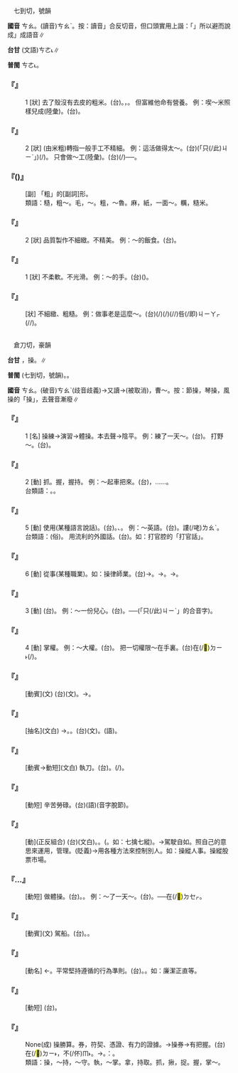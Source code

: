 
=={{ruby|糙|ㄘㄠ}}==

　七到切，號韻

'''國音''' <rt>ㄘㄠ</rt>{{ruby|←|ㄘㄠ˪}}。(讀音)<rt>ㄘㄠˋ</rt>。按：讀音{{ruby|「|ㄘㄠˋ}}」合反切音，但口頭實用上諧：「{{ruby|肏|ㄘㄠˋ}}」所以避而說成{{ruby|「|ㄘㄠ}}」成語音∥

'''台甘''' (文語)<rt>ㄘㄜ˪</rt>∥

'''普閩''' <rt>ㄘㄜ˪</rt>。

    

==='''『{{ruby|糙|ㄘㄠ}}』'''===
:1  [狀] 去了殼沒有去皮的粗米。(台){{ruby|糙|ㄘㄜ˪}}{{ruby|米|ㆠㄧˋ}}。{{ruby|未|ㆠㄨㆤ˫}}{{ruby|/|ㆠㆤ˫}}{{ruby|舂|ㄐㄧㄥ}}{{ruby|白|ㄅㆤㆷ ͘}}，{{ruby|歹|ㄆㄞˋ}}{{ruby|/|ㄆㆮˋ}}{{ruby|食|ㄐㄧㄚㆷ ͘}}{{ruby|丌|ㆤ}}。 但富維他命有營養。 例：喫～米照樣兒成(陸彙)。(台){{ruby|食|ㄐㄧㄚㆷ ͘}}{{ruby|糙|ㄘㄜ˪}}{{ruby|米|ㆠㄧˋ}}{{ruby|猶|ㄧㄨˊ}}{{ruby|原|ㆣㄨㄢˊ}}{{ruby|會|ㄨㆤ˫}}{{ruby|/|ㆤ˫}}{{ruby|用|ㄧㄥ˫}}{{ruby|/|ㄧㆲ˫}}{{ruby|得|ㄉㄧㆵ}}。
    

==='''『{{ruby|糙|ㄘㄠ}}』'''===
:2  [狀] (由米粗)轉指一般手工不精細。 例：這活做得太～。(台){{ruby|<mark>&#xffacb;</mark>|ㄗㆤ}}(「只(/此)<rt>ㄐㄧˋ</rt>{{ruby|個|ㆤˊ}}」){{ruby|工|ㄎㄤ}}{{ruby|課|ㄎㆤ˪}}{{ruby|/|ㄎㄨㆤ˪}}(/{{ruby|物|ㄇㆭㆷ ͘}}{{ruby|/|ㄇㄧㆷ ͘}}{{ruby|件|ㄍㄧㆩ˫}}){{ruby|做|ㄗㄨㆤ˪}}{{ruby|/|ㄗㄜ˪}}{{ruby|了|ㄌㄧㄠˋ}}{{ruby|傷|ㄒㄧㆧ}}{{ruby|/|ㄒㄧㆫ}}{{ruby|粗|ㄘㆦ}}。 只會做～工(陸彙)。(台){{ruby|干|ㄍㄢ}}{{ruby|焦|ㄉㄚ}}{{ruby|會|ㄨㆤ˫}}{{ruby|/|ㆤ˫}}{{ruby|曉|ㄏㄧㄠˋ}}{{ruby|/|ㄏㄧㄤˋ}}{{ruby|做|ㄗㄨㆤ˪}}{{ruby|/|ㄗㄜ˪}}{{ruby|粗|ㄘㆦ}}{{ruby|工|ㄍㄤ}}{{ruby|而|ㆢㄧˊ}}{{ruby|/|ㄌㄧˊ}}{{ruby|已|ㄧˋ}}(/{{ruby|爾|ㄋㄧㄚ˫}}{{ruby|爾|ㄋㄧㄚ˫}})──{{ruby|<mark>&#xffa45;</mark>|ㆠㆤ˫}}{{ruby|/|ㆠㄨㆤ˫}}{{ruby|曉|ㄏㄧㄠˋ}}{{ruby|/|ㄏㄧㄤˋ}}{{ruby|做|ㄗㄨㆤ˪}}{{ruby|/|ㄗㄜ˪}}{{ruby|幼|ㄧㄨ˪}}{{ruby|工|ㄍㄤ}}。
    

==='''『{{ruby|糙|ㄘㄠ}}{{ruby|糙|ㄘㄠ}}({{ruby|兒|ㄦ}}){{ruby|地|ㄉㄜ}}』'''===
: [副] 「粗」的[副詞]形。
:類語：糙，粗～。毛，～{{ruby|糙|·ㄘㄠ}}。粗，～魯。麻，紙，一面～。糲，糙米。
:
    

==='''『{{ruby|粗|ㄘㄨ}}{{ruby|糙|ㄘㄠ}}』'''===
:2  [狀] 品質製作不細緻。不精美。 例：～的飯食。(台){{ruby|粗|ㄘㆦ}}{{ruby|米|ㆠㄧˋ}}{{ruby|粗|ㄘㆦ}}{{ruby|<mark>&#xffad1;</mark>|ㄅㆭ˫}}。
    

==='''『{{ruby|粗|ㄘㄨ}}{{ruby|糙|ㄘㄠ}}』'''===
:1  [狀] 不柔軟。不光滑。 例：～的手。(台){{ruby|手|ㄑㄧㄨˋ}}{{ruby|粗|ㄘㆦ}}{{ruby|粗|ㄘㆦ}}{{ruby|無|ㆠㄜˊ}}{{ruby|幼|ㄧㄨ˪}}({{ruby|秀|ㄒㄧㄨ˪}})。
    

==='''『{{ruby|毛|ㄇㄠˊ}}{{ruby|糙|ㄘㄠ}}』'''===
: [狀] 不細緻、粗糙。 例：做事老是這麼～。(台){{ruby|做|ㄗㄨㆤ˪}}{{ruby|/|ㄗㄜ˪}}{{ruby|載|ㄉㄞ˫}}(/{{ruby|戴|ㄉㄞ˪}}){{ruby|事|ㄐㄧ˪}}(/{{ruby|事|ㄉㄞ˫}}{{ruby|情|ㄐㄧ˪}}){{ruby|不|ㄅㄨㆵ}}{{ruby|時|ㄒㄧˊ}}{{ruby|著|ㄉㄧㄜㆷ}}(/{{ruby|都|ㄉㄜ˫}}/{{ruby|就|ㄐㄧㄨ˫}})呰(/即)<rt>ㄐㄧㄚㆷ</rt>{{ruby|恁|ㄌㄧㄣ˪}}{{ruby|粗|ㄘㆦ}}(/{{ruby|粗|ㄘㆦ}}{{ruby|魯|ㄌㆦˋ}}/{{ruby|粗|ㄘㆦ}}{{ruby|鹵|ㄌㆦˋ}})。
    

=={{ruby|操|ㄘㄠ}}==

　倉刀切，豪韻

'''台甘''' {{ruby|(文)|ㄘㄜ}}{{ruby|。|ㄘㄜ˪}}，操{{ruby|行|ㄏㄧㄥ˫}}。{{ruby|(語)|ㄘㄠ}}∥

'''普閩''' {{ruby|(文)|ㄘㄜ}}{{ruby|。|ㄘㄜ˪}}(七到切，號韻)。{{ruby|(白)|ㄘㄠ}}。

'''國音''' <rt>ㄘㄠ</rt>。(破音)<rt>ㄘㄠˋ</rt>(歧音歧義)→又讀→(被取消){{ruby|。|ㄘㄠˋ}}{{ruby|→|·ㄘㄠ}}，曹～。按：節操，琴操，風操的「操」，去聲音漸廢∥

    

==='''『{{ruby|操|ㄘㄠ}}』'''===
:1  [名] 操練→演習→體操。本去聲→陰平。 例：練了一天～。(台){{ruby|操|ㄘㄠ}}{{ruby|練|ㄌㄧㄢ˫}}{{ruby|一|ㄐㄧㆵ ͘}}{{ruby|日|ㆢㄧㆵ ͘}}{{ruby|/|ㄌㄧㆵ ͘}}。 打野～。(台){{ruby|去|ㄎㄧ˪}}{{ruby|野|ㄧㄚˋ}}{{ruby|外|ㆣㄨㄚ˫}}{{ruby|操|ㄘㄠ}}{{ruby|練|ㄌㄧㄢ˫}}。
    

==='''『{{ruby|操|ㄘㄠ}}』'''===
:2  [動] 抓。握，握持。 例：～起車把來。(台){{ruby|<mark>&#xf90ae;</mark>|ㄙㄚ}}{{ruby|起|·ㄎㄧˋ}}{{ruby|車|ㄑㄧㄚ}}{{ruby|柄|ㄅㆥ˪}}{{ruby|/|ㄅㆪ˪}}{{ruby|來|ㄌㄞˊ}}，{{ruby|都|ㄉㄜ}}……。
:台類語：{{ruby|搦|ㄌㄚㆶ ͘}}。{{ruby|扲|ㆣㄧㆬ˫}}。
:
    

==='''『{{ruby|操|ㄘㄠ}}』'''===
:5  [動] 使用(某種語言說話)。(台){{ruby|使|ㄙㄨ˪}}{{ruby|用|ㄧㆲ˫}}。{{ruby|謱|ㄌㄠˋ}}、{{ruby|扑|ㄆㄚㆷ}}。 例：～英語。(台){{ruby|操|ㄘㄠ}}{{ruby|用|ㄧㆲ˫}}{{ruby|/|ㄧㄥ˫}}{{ruby|英|ㄧㄥ}}{{ruby|語|ㆣㄨˋ}}{{ruby|/|ㆣㄧˋ}}。謱(/咾)<rt>ㄌㄠˋ</rt>{{ruby|英|ㄧㄥ}}{{ruby|語|ㆣㄨˋ}}{{ruby|/|ㆣㄧˋ}}。
:台類語：{{ruby|謱|ㄌㄠˋ}}(俗)。 用流利的外國話。(台){{ruby|扑|ㄆㄚㆷ}}。如：打官腔的「打官話」。
:
    

==='''『{{ruby|操|ㄘㄠ}}』'''===
:6  [動] 從事(某種職業)。如：操律師業。(台){{ruby|做|ㄗㄨㆤ˪}}{{ruby|/|ㄗㄜ˪}}{{ruby|辨|ㄅㄧㄢ˫}}{{ruby|護|ㄏㆦ˫}}{{ruby|士|ㄙㄨ˫}}→{{ruby|律|ㄌㄨㆵ ͘}}{{ruby|師|ㄙㄨ}}。→{{ruby|開|ㄎㄨㄧ}}{{ruby|/|ㄎㄞ}}{{ruby|辨|ㄅㄧㄢ˫}}{{ruby|護|ㄏㆦ˫}}{{ruby|士|ㄙㄨ˫}}{{ruby|事|ㄙㄨ˫}}{{ruby|務|ㆠㄨ˫}}{{ruby|所|ㄙㆦˋ}}。→{{ruby|開|ㄎㄨㄧ}}{{ruby|/|ㄎㄞ}}{{ruby|律|ㄌㄨㆵ ͘}}{{ruby|師|ㄙㄨ}}{{ruby|事|ㄙㄨ˫}}{{ruby|務|ㆠㄨ˫}}{{ruby|所|ㄙㆦˋ}}。
    

==='''『{{ruby|操|ㄘㄠ}}』'''===
:3  [動] (台){{ruby|操|ㄘㄠ}}{{ruby|煩|ㄏㄨㄢˊ}}。 例：～一份兒心。(台){{ruby|含|ㄏㆰ}}{{ruby|人|ㄌㄤˊ}}{{ruby|<mark>&#xf94fb;</mark>|ㄉㄠ˪}}{{ruby|操|ㄘㄠ}}{{ruby|煩|ㄏㄨㄢˊ}}。──{{ruby|<mark>&#xffacb;</mark>|ㄗㆤ}}(「只(/此)<rt>ㄐㄧˋ</rt>{{ruby|個|ㆤˊ}}」的合音字){{ruby|叫|ㄍㄧㄜ˪}}{{ruby|做|ㄗㄨㆤ˪}}{{ruby|/|ㄗㄜ˪}}{{ruby|加|ㄍㆤ}}{{ruby|操|ㄘㄠ}}{{ruby|煩|ㄏㄨㄢˊ}}。
    

==='''『{{ruby|操|ㄘㄠ}}』'''===
:4  [動] 掌權。 例：～大權。(台){{ruby|總|ㄗㄤˋ}}{{ruby|權|ㄎㄨㄢˊ}}{{ruby|利|ㄌㄧ˫}}。 把一切權限～在手裏。(台){{ruby|大|ㄉㄞ˫}}{{ruby|權|ㄎㄨㄢˊ}}{{ruby|攏|ㄌㆲˋ}}{{ruby|搦|ㄌㄚㆶ ͘}}在(/<mark>&#xf9853;</mark>)<rt>ㄉㄧ˫</rt>{{ruby|手|ㄑㄧㄨˋ}}{{ruby|內|ㄌㄞ˫}}(/{{ruby|手|ㄑㄧㄨˋ}}{{ruby|頭|ㄊㄠˊ}})。
    

==='''『{{ruby|操|ㄘㄠ}}{{ruby|琴|ㄑㄧㄣˊ}}』'''===
: [動賓](文) (台){{ruby|操|ㄘㄜ˪}}{{ruby|→|ㄘㄜ}}{{ruby|琴|ㄎㄧㆬˊ}}(文)。→{{ruby|彈|ㄉㄨㆩˊ}}{{ruby|琴|ㄎㄧㆬˊ}}。
    

==='''『{{ruby|操|ㄘㄠ}}{{ruby|行|ㄒㄧㄥˋ}}』'''===
: [抽名](文白) →{{ruby|操|ㄘㄠ}}{{ruby|行|ㄒㄧㄥˊ}}。{{ruby|品|ㄆㄧㄣˇ}}{{ruby|性|ㄒㄧㄥˋ}}。(台){{ruby|操|ㄘㄜ˪}}{{ruby|行|ㄏㄧㄥ˫}}(文)。{{ruby|品|ㄆㄧㄣˋ}}{{ruby|行|ㄏㄧㄥ˫}}(語)。
    

==='''『{{ruby|操|ㄘㄠ}}{{ruby|刀|ㄉㄠ}}』'''===
: [動賓→動短](文白) 執刀。(台){{ruby|<mark>&#xffb58;</mark>|ㆣㄧㄚㆷ ͘}}{{ruby|刀|ㄉㄜ}}。{{ruby|負|ㄏㄨ˫}}{{ruby|起|·ㄎㄧˋ}}{{ruby|手|ㄑㄧㄨˋ}}{{ruby|術|ㄙㄨㆵ ͘}}(/{{ruby|開|ㄎㄨㄧ}}{{ruby|刀|ㄉㄜ}}){{ruby|丌|ㆤ}}{{ruby|責|ㄐㄧㆤㆶ}}{{ruby|任|ㆢㄧㆬ˫}}{{ruby|/|ㄌㄧㆬ˫}}。
    

==='''『{{ruby|操|ㄘㄠ}}{{ruby|勞|ㄌㄠˊ}}』'''===
: [動短] 辛苦勞碌。(台){{ruby|拖|ㄊㄨㄚ}}{{ruby|磨|ㆠㄨㄚˊ}}(語)(音字脫節)。
    

==='''『{{ruby|操|ㄘㄠ}}{{ruby|縱|ㄗㄨㄥˋ}}』'''===
: [動](正反組合) (台){{ruby|操|ㄘㄜ}}{{ruby|縱|ㄑㄧㆲ˪}}(文白)。{{ruby|掠|ㄌㄧㄚㆷ ͘}}{{ruby|及|ㄍㄚㆴ}}{{ruby|放|ㄅㄤ˪}}。({{ruby|<mark>&#xffa49;</mark>|ㆠㆤㆷ}}{{ruby|/|ㆠㄨㆤㆷ}}{{ruby|掠|ㄌㄧㄚㆷ ͘}}{{ruby|<mark>&#xffa49;</mark>|ㆠㆤㆷ}}{{ruby|/|ㆠㄨㆤㆷ}}{{ruby|放|ㄅㄤ˪}}{{ruby|自|ㄗㄨ˫}}{{ruby|由|ㄧㄨˊ}}{{ruby|自|ㄗㄨ˫}}{{ruby|在|ㄗㄞ˫}}。如：七擒七縱)。→駕駛自如。照自己的意思來運用，管理。(貶義)→用各種方法來控制別人。如：操縱人事。操縱股票市場。
    

==='''『{{ruby|練|ㄌㄧㄢˋ}}…{{ruby|操|ㄘㄠ}}』'''===
: [動短] 做體操。(台){{ruby|操|ㄘㄠ}}{{ruby|練|ㄌㄧㄢ˫}}。{{ruby|作|ㄗㄜ˪}}{{ruby|體|ㄊㆤˋ}}{{ruby|操|ㄘㄠ}}。 例：～了一天～。(台){{ruby|體|ㄊㆤˋ}}{{ruby|操|ㄘㄠ}}{{ruby|一|ㄐㄧㆵ ͘}}{{ruby|日|ㆢㄧㆵ ͘}}{{ruby|/|ㄌㄧㆵ ͘}}。──{{ruby|歸|ㄍㄨㄧ}}{{ruby|日|ㄌㄧㆵ ͘}}{{ruby|/|ㆢㄧㆵ ͘}}{{ruby|攏|ㄌㆲˋ}}在(/<mark>&#xf9549;</mark>)<rt>ㄉㆤㆷ</rt>{{ruby|做|ㄗㄨㆤ˪}}{{ruby|/|ㄗㄜ˪}}{{ruby|體|ㄊㆤˋ}}{{ruby|操|ㄘㄠ}}。
    

==='''『{{ruby|操|ㄘㄠ}}{{ruby|舟|ㄓㄡ}}』'''===
: [動賓](文) 駕船。(台){{ruby|駛|ㄙㄞˋ}}{{ruby|船|ㄗㄨㄣˊ}}。{{ruby|划|ㄍㄜ˪}}{{ruby|船|ㄗㄨㄣˊ}}。
    

==='''『{{ruby|操|ㄘㄠ}}{{ruby|守|ㄕㄡˇ}}』'''===
: [動名] ←{{ruby|操|ㄘㄠˋ}}{{ruby|守|ㄕㄡˇ}}。平常堅持遵循的行為準則。(台){{ruby|操|ㄘㄜ˪}}{{ruby|行|ㄏㄧㄥ˫}}。{{ruby|端|ㄉㄨㄢ}}{{ruby|正|ㄐㄧㆩ˪}}{{ruby|丌|ㆤ}}{{ruby|行|ㄏㄧㄥˊ}}{{ruby|為|ㄨㄧˊ}}。如：廉潔正直等。
    

==='''『{{ruby|打|ㄉㄚˇ}}{{ruby|野|ㄧㄝˇ}}{{ruby|操|ㄘㄠ}}』'''===
: [動短] (台){{ruby|踮|ㄉㄧㆰ˪}}{{ruby|野|ㄧㄚˋ}}{{ruby|外|ㆣㄨㄚ˫}}{{ruby|做|ㄗㄨㆤ˪}}{{ruby|/|ㄗㄜ˪}}{{ruby|軍|ㄍㄨㄣ}}{{ruby|事|ㄙㄨ˫}}{{ruby|訓|ㄏㄨㄣ˪}}{{ruby|練|ㄌㄧㄢ˫}}。
    

==='''『{{ruby|操|ㄘㄠ}}{{ruby|必|ㄅㄧˋ}}{{ruby|勝|ㄕㄥˋ}}{{ruby|之|ㄓ}}{{ruby|券|ㄑㄩㄢˋ}}』'''===
: None(成) 操勝算。券，符契、憑證、有力的證據。→操券→有把握。(台){{ruby|票|ㄆㄧㄜ˪}}{{ruby|根|ㄍㄧㄣ}}{{ruby|/|ㄍㄨㄣ}}{{ruby|搦|ㄌㄚㆶ ͘}}在(/<mark>&#xf9853;</mark>)<rt>ㄉㄧ˫</rt>{{ruby|手|ㄑㄧㄨˋ}}{{ruby|內|ㄌㄞ˫}}，不(/伓)<rt>ㆬ˫</rt>{{ruby|驚|ㄍㄧㆩ}}{{ruby|人|ㄌㄤˊ}}{{ruby|走|ㄗㄠˋ}}{{ruby|去|·ㄎㄧ˪}}。→{{ruby|有|ㄨ˫}}{{ruby|把|ㄅㄚˋ}}{{ruby|握|ㄚㆶ}}{{ruby|穩|ㄨㄣˋ}}{{ruby|當|ㄉㄤˋ}}{{ruby|會|ㄨㆤ˫}}{{ruby|/|ㆤ˫}}{{ruby|贏|ㄧㆩˊ}}。{{ruby|按|ㄢ˪}}：{{ruby|算|ㄙㆭ˪}}{{ruby|<mark>&#xffa49;</mark>|ㆠㆤㆷ}}{{ruby|/|ㆠㄨㆤㆷ}}{{ruby|贏|ㄧㆩˊ}}。
:類語：操，～持，～守。執，～掌。拿，持取。抓，揪，捉。握，掌～。
:
    
